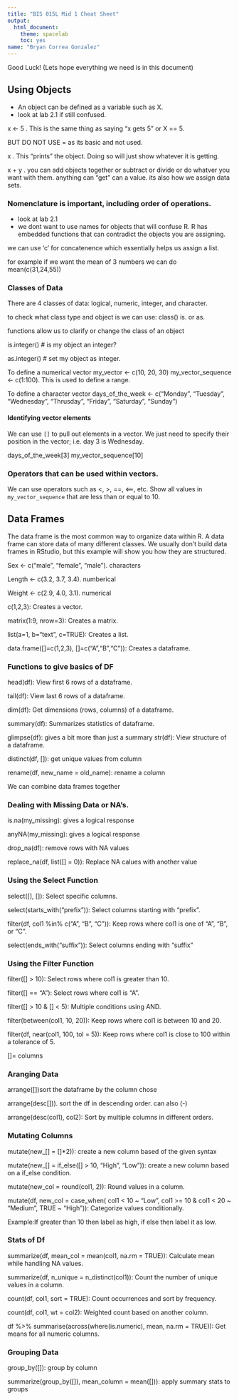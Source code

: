 ```yaml
---
title: "BIS 015L Mid 1 Cheat Sheet"
output: 
  html_document:
    theme: spacelab
    toc: yes
name: "Bryan Correa Gonzalez"
---
```


Good Luck!
(Lets hope everything we need is in this document)

## Using Objects

-   An object can be defined as a variable such as X.
-   look at lab 2.1 if still confused.

x <- 5 .
This is the same thing as saying "x gets 5" or X == 5.

BUT DO NOT USE = as its basic and not used.

x .
This "prints" the object.
Doing so will just show whatever it is getting.

x + y .
you can add objects together or subtract or divide or do whatver you want with them.
anything can "get" can a value.
its also how we assign data sets.

### Nomenclature is important, including order of operations.

-   look at lab 2.1
-   we dont want to use names for objects that will confuse R. R has embedded functions that can contradict the objects you are assigning.

we can use 'c' for concatenence which essentially helps us assign a list.

for example if we want the mean of 3 numbers we can do mean(c(31,24,55))

### Classes of Data

There are 4 classes of data: logical, numeric, integer, and character.

to check what class type and object is we can use: class() is. or as.

functions allow us to clarify or change the class of an object

is.integer() # is my object an integer?

as.integer() # set my object as integer.

To define a numerical vector my_vector <- c(10, 20, 30) my_vector_sequence <- c(1:100).
This is used to define a range.

To define a character vector days_of_the_week \<- c("Monday", "Tuesday", "Wednesday", "Thrusday", "Friday", "Saturday", "Sunday")

#### Identifying vector elements

We can use `[]` to pull out elements in a vector.
We just need to specify their position in the vector; i.e. day 3 is Wednesday.

days_of_the_week[3] my_vector_sequence[10]

### Operators that can be used within vectors.

We can use operators such as <, >, ==, <==, etc.
Show all values in `my_vector_sequence` that are less than or equal to 10.

## Data Frames

The data frame is the most common way to organize data within R.
A data frame can store data of many different classes.
We usually don't build data frames in RStudio, but this example will show you how they are structured.

Sex <- c("male", "female", "male"). characters

Length <- c(3.2, 3.7, 3.4). numberical

Weight <- c(2.9, 4.0, 3.1). numerical

c(1,2,3): Creates a vector.

matrix(1:9, nrow=3): Creates a matrix.

list(a=1, b="text", c=TRUE): Creates a list.

data.frame([]=c(1,2,3), []=c("A","B","C")): Creates a dataframe.

### Functions to give basics of DF

head(df): View first 6 rows of a dataframe.

tail(df): View last 6 rows of a dataframe.

dim(df): Get dimensions (rows, columns) of a dataframe.

summary(df): Summarizes statistics of dataframe.

glimpse(df): gives a bit more than just a summary str(df): View structure of a dataframe.

distinct(df, []): get unique values from column

rename(df, new_name = old_name): rename a column

We can combine data frames together

### Dealing with Missing Data or NA's.

is.na(my_missing): gives a logical response

anyNA(my_missing): gives a logical response

drop_na(df): remove rows with NA values

replace_na(df, list([] = 0)): Replace NA calues with another value


### Using the Select Function

select([], []): Select specific columns.

select(starts_with("prefix")): Select columns starting with "prefix".

filter(df, col1 %in% c("A", "B", "C")): Keep rows where col1 is one of "A", "B", or "C".

select(ends_with("suffix")): Select columns ending with "suffix"

### Using the Filter Function

filter([] > 10): Select rows where col1 is greater than 10.

filter([] == "A"): Select rows where col1 is "A".

filter([] > 10 & [] < 5): Multiple conditions using AND.

filter(between(col1, 10, 20)): Keep rows where col1 is between 10 and 20.

filter(df, near(col1, 100, tol = 5)): Keep rows where col1 is close to 100 within a tolerance of 5.

[]= columns

### Aranging Data

arrange([])sort the dataframe by the column chose

arrange(desc[])). sort the df in descending order. can also (-)

arrange(desc(col1), col2): Sort by multiple columns in different orders.

### Mutating Columns

mutate(new_[] = []*2)): create a new column based of the given syntax

mutate(new_[] = if_else([] > 10, "High", "Low")): create a new column based on a if_else condition.

mutate(new_col = round(col1, 2)): Round values in a column.

mutate(df, new_col = case_when( col1 < 10 ~ "Low", col1 >= 10 & col1 < 20 ~ "Medium", TRUE ~ "High")): Categorize values conditionally.

Example:If greater than 10 then label as high, if else then label it as low.

### Stats of Df
summarize(df, mean_col = mean(col1, na.rm = TRUE)): Calculate mean while handling NA values.

summarize(df, n_unique = n_distinct(col1)): Count the number of unique values in a column.

count(df, col1, sort = TRUE): Count occurrences and sort by frequency.

count(df, col1, wt = col2): Weighted count based on another column.

df %>% summarise(across(where(is.numeric), mean, na.rm = TRUE)): Get means for all numeric columns.

### Grouping Data

group_by([]): group by column

summarize(group_by([]), mean_column = mean([])): apply summary stats to groups
